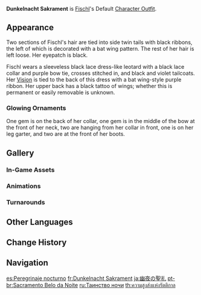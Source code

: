 {{Outfit Infobox
|id           = 203100
|image        = <gallery>
Character Fischl Full Wish.png|Wish
Character Fischl Game.png|In-Game
</gallery>
|character    = Fischl
|type         = Default
|description  = Fischl's outfit. The Prinzessin der Verurteilung's customary vestments during her sojourn upon this realm.
|obtain       = Unlocked upon obtaining character
}}
'''Dunkelnacht Sakrament''' is [[Fischl]]'s Default [[Character Outfit]].

==Appearance==
<!-- Keep appearance section short and concise. Limit to 1-2 paragraphs (preferably 1 paragraph) with 3-4 sentences each. -->
Two sections of Fischl's hair are tied into side twin tails with black ribbons, the left of which is decorated with a bat wing pattern. The rest of her hair is left loose. Her eyepatch is black.

Fischl wears a sleeveless black lace dress-like leotard with a black lace collar and purple bow tie, crosses stitched in, and black and violet tailcoats. Her {{Electro}} [[Vision]] is tied to the back of this dress with a bat wing-style purple ribbon. Her upper back has a black tattoo of wings; whether this is permanent or easily removable is unknown.

===Glowing Ornaments===
{{Glowing Ornament Info|outfit=Dunkelnacht Sakrament|ornaments=the seven bronze-bordered purple gems on her default outfit}} One gem is on the back of her collar, one gem is in the middle of the bow at the front of her neck, two are hanging from her collar in front, one is on her leg garter, and two are at the front of her boots.

==Gallery==
===In-Game Assets===
{{Assets/Outfit|Dunkelnacht Sakrament|nomain=1}}

===Animations===
{{Preview/CharacterAnimations|Fischl|nocaption=1}}

===Turnarounds===
{{Turnarounds}}

==Other Languages==
{{Other Languages
|en      = Dunkelnacht Sakrament
|en_tl   = Dark Night Sacrament
|en_lang = de
|zhs     = 绮夜圣礼
|zhs_rm  = Qǐ Yè Shènglǐ
|zht     = 綺夜聖禮
|zht_rm  = Qǐ Yè Shènglǐ
|zh_tl   = Beautiful Night Sacrament
|zh_note = {{zh|s=绮|t=綺|rm=Qǐ}} can also be translated as "woven silk."
|ja      = 幽夜の聖礼
|ja_rm   = Yuuya no Seirei
|ja_tl   = Deep Night's Holy Ceremony
|ko      = 유야의 성례
|ko_rm   = Yuya-ui Seongrye
|ko_tl   = Lonely Night Sacrament
|es      = Peregrinaje nocturno
|es_tl   = Nocturnal Pilgrimage
|fr      = Dunkelnacht Sakrament
|ru      = Таинство ночи
|ru_tl   = Sacrament of the Night
|th      = ความสูงส่งแห่งรัตติกาล
|th_rm   = Khwam sungsong haeng rattikan
|th_tl   = Grandeur of the Night
|vi      = Thánh Lễ Đêm Kỳ Ảo
|vi_tl   = Miraculous Night Mass
|de      = Sakrament der dunklen Nacht
|de_tl   = Sacrament of the Dark Night
|id      = Dunkelnacht Sakrament
|pt      = Sacramento Belo da Noite
|pt_tl   = Beautiful Sacrament of the Night
|tr      = Görkemli Gece
|tr_tl   = Magnificent Night
|it      = Dunkelnacht Sakrament
}}

==Change History==
{{Change History|1.0}}

==Navigation==
{{Dressing Room Navbox|type=outfit}}

[[es:Peregrinaje nocturno]]
[[fr:Dunkelnacht Sakrament]]
[[ja:幽夜の聖礼]]
[[pt-br:Sacramento Belo da Noite]]
[[ru:Таинство ночи]]
[[th:ความสูงส่งแห่งรัตติกาล]]